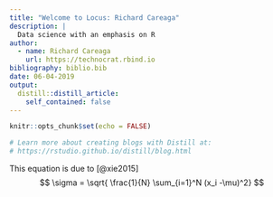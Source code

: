 ```yaml
---
title: "Welcome to Locus: Richard Careaga"
description: |
  Data science with an emphasis on R
author:
  - name: Richard Careaga
    url: https://technocrat.rbind.io
bibliography: biblio.bib
date: 06-04-2019
output:
  distill::distill_article:
    self_contained: false
---
```


```r
knitr::opts_chunk$set(echo = FALSE)

# Learn more about creating blogs with Distill at:
# https://rstudio.github.io/distill/blog.html

```

This equation is due to [@xie2015]
$$
\sigma = \sqrt{ \frac{1}{N} \sum_{i=1}^N (x_i -\mu)^2}
$$


